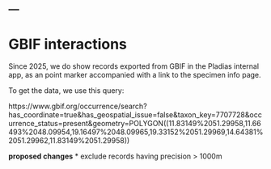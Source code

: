 ---
---
# GBIF interactions
Since 2025, we do show records exported from GBIF in the Pladias internal app, as an point marker accompanied with a link to the specimen info page.

To get the data, we use this query:

https://www.gbif.org/occurrence/search?has_coordinate=true&has_geospatial_issue=false&taxon_key=7707728&occurrence_status=present&geometry=POLYGON((11.83149%2051.29958,11.66493%2048.09954,19.16497%2048.09965,19.33152%2051.29969,14.64381%2051.29962,11.83149%2051.29958))


**proposed changes**
* exclude records having precision > 1000m
